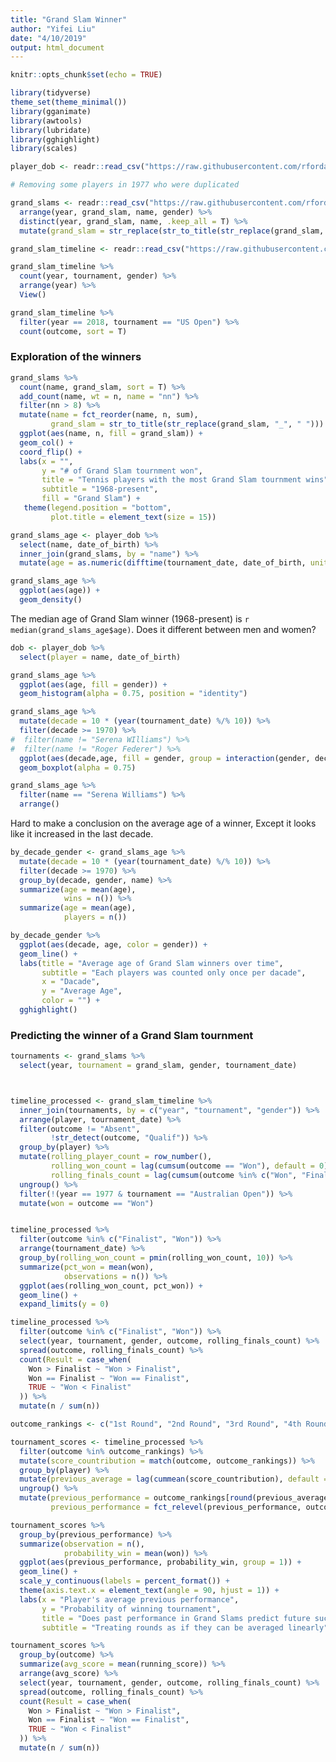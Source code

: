 ```yaml
---
title: "Grand Slam Winner"
author: "Yifei Liu"
date: "4/10/2019"
output: html_document
---
```


```r
knitr::opts_chunk$set(echo = TRUE)
```


```r
library(tidyverse)
theme_set(theme_minimal())
library(gganimate)
library(awtools)
library(lubridate)
library(gghighlight)
library(scales)

player_dob <- readr::read_csv("https://raw.githubusercontent.com/rfordatascience/tidytuesday/master/data/2019/2019-04-09/player_dob.csv")

# Removing some players in 1977 who were duplicated

grand_slams <- readr::read_csv("https://raw.githubusercontent.com/rfordatascience/tidytuesday/master/data/2019/2019-04-09/grand_slams.csv") %>%
  arrange(year, grand_slam, name, gender) %>%
  distinct(year, grand_slam, name, .keep_all = T) %>%
  mutate(grand_slam = str_replace(str_to_title(str_replace(grand_slam, "_", " ")), "Us", "US"))

grand_slam_timeline <- readr::read_csv("https://raw.githubusercontent.com/rfordatascience/tidytuesday/master/data/2019/2019-04-09/grand_slam_timeline.csv")
```

```r
grand_slam_timeline %>%
  count(year, tournament, gender) %>%
  arrange(year) %>%
  View()

grand_slam_timeline %>%
  filter(year == 2018, tournament == "US Open") %>%
  count(outcome, sort = T)


```

### Exploration of the winners

```r
grand_slams %>%
  count(name, grand_slam, sort = T) %>%
  add_count(name, wt = n, name = "nn") %>%
  filter(nn > 8) %>%
  mutate(name = fct_reorder(name, n, sum),
         grand_slam = str_to_title(str_replace(grand_slam, "_", " "))) %>%
  ggplot(aes(name, n, fill = grand_slam)) +
  geom_col() +
  coord_flip() +
  labs(x = "",
       y = "# of Grand Slam tournment won",
       title = "Tennis players with the most Grand Slam tournment wins",
       subtitle = "1968-present",
       fill = "Grand Slam") +
   theme(legend.position = "bottom",
         plot.title = element_text(size = 15))


```

```r
grand_slams_age <- player_dob %>%
  select(name, date_of_birth) %>%
  inner_join(grand_slams, by = "name") %>%
  mutate(age = as.numeric(difftime(tournament_date, date_of_birth, unit = "days")) / 365)

grand_slams_age %>%
  ggplot(aes(age)) +
  geom_density()

```

The median age of Grand Slam winner (1968-present) is `r median(grand_slams_age$age)`. Does it 
different between men and women?

```r

dob <- player_dob %>%
  select(player = name, date_of_birth)

grand_slams_age %>%
  ggplot(aes(age, fill = gender)) +
  geom_histogram(alpha = 0.75, position = "identity")

grand_slams_age %>%
  mutate(decade = 10 * (year(tournament_date) %/% 10)) %>%
  filter(decade >= 1970) %>%
#  filter(name != "Serena WIlliams") %>%
#  filter(name != "Roger Federer") %>%
  ggplot(aes(decade,age, fill = gender, group = interaction(gender, decade))) +
  geom_boxplot(alpha = 0.75) 

grand_slams_age %>%
  filter(name == "Serena Williams") %>%
  arrange()

```
Hard to make a conclusion on the average age of a winner, Except it looks like it increased in the last decade. 

```r
by_decade_gender <- grand_slams_age %>%
  mutate(decade = 10 * (year(tournament_date) %/% 10)) %>%
  filter(decade >= 1970) %>%
  group_by(decade, gender, name) %>%
  summarize(age = mean(age),
            wins = n()) %>%
  summarize(age = mean(age),
            players = n())

by_decade_gender %>%
  ggplot(aes(decade, age, color = gender)) +
  geom_line() +
  labs(title = "Average age of Grand Slam winners over time",
       subtitle = "Each players was counted only once per dacade",
       x = "Dacade",
       y = "Average Age",
       color = "") +
  gghighlight()

```

### Predicting the winner of a Grand Slam tournment


```r
tournaments <- grand_slams %>% 
  select(year, tournament = grand_slam, gender, tournament_date)



timeline_processed <- grand_slam_timeline %>%
  inner_join(tournaments, by = c("year", "tournament", "gender")) %>%
  arrange(player, tournament_date) %>% 
  filter(outcome != "Absent",
         !str_detect(outcome, "Qualif")) %>%
  group_by(player) %>%
  mutate(rolling_player_count = row_number(),
         rolling_won_count = lag(cumsum(outcome == "Won"), default = 0),
         rolling_finals_count = lag(cumsum(outcome %in% c("Won", "Finalist")), default = 0)) %>%
  ungroup() %>%
  filter(!(year == 1977 & tournament == "Australian Open")) %>%
  mutate(won = outcome == "Won")


timeline_processed %>%
  filter(outcome %in% c("Finalist", "Won")) %>%
  arrange(tournament_date) %>%
  group_by(rolling_won_count = pmin(rolling_won_count, 10)) %>%
  summarize(pct_won = mean(won),
            observations = n()) %>%
  ggplot(aes(rolling_won_count, pct_won)) +
  geom_line() +
  expand_limits(y = 0)

timeline_processed %>%
  filter(outcome %in% c("Finalist", "Won")) %>%
  select(year, tournament, gender, outcome, rolling_finals_count) %>%
  spread(outcome, rolling_finals_count) %>%
  count(Result = case_when(
    Won > Finalist ~ "Won > Finalist",
    Won == Finalist ~ "Won == Finalist",
    TRUE ~ "Won < Finalist"
  )) %>%
  mutate(n / sum(n))
```

```r
outcome_rankings <- c("1st Round", "2nd Round", "3rd Round", "4th Round", "Quarterfinalist", "Semi-finalist", "Finalist", "Won")

tournament_scores <- timeline_processed %>%
  filter(outcome %in% outcome_rankings) %>%
  mutate(score_countribution = match(outcome, outcome_rankings)) %>%
  group_by(player) %>%
  mutate(previous_average = lag(cummean(score_countribution), default = 1)) %>%
  ungroup() %>%
  mutate(previous_performance = outcome_rankings[round(previous_average)],
         previous_performance = fct_relevel(previous_performance, outcome_rankings))

tournament_scores %>%
  group_by(previous_performance) %>%
  summarize(observation = n(),
            probability_win = mean(won)) %>%
  ggplot(aes(previous_performance, probability_win, group = 1)) +
  geom_line() +
  scale_y_continuous(labels = percent_format()) +
  theme(axis.text.x = element_text(angle = 90, hjust = 1)) +
  labs(x = "Player's average previous performance",
       y = "Probability of winning tournament",
       title = "Does past performance in Grand Slams predict future success?",
       subtitle = "Treating rounds as if they can be averaged linearly")

tournament_scores %>%
  group_by(outcome) %>%
  summarize(avg_score = mean(running_score)) %>%
  arrange(avg_score) %>%
  select(year, tournament, gender, outcome, rolling_finals_count) %>%
  spread(outcome, rolling_finals_count) %>%
  count(Result = case_when(
    Won > Finalist ~ "Won > Finalist",
    Won == Finalist ~ "Won == Finalist",
    TRUE ~ "Won < Finalist"
  )) %>%
  mutate(n / sum(n))

```









